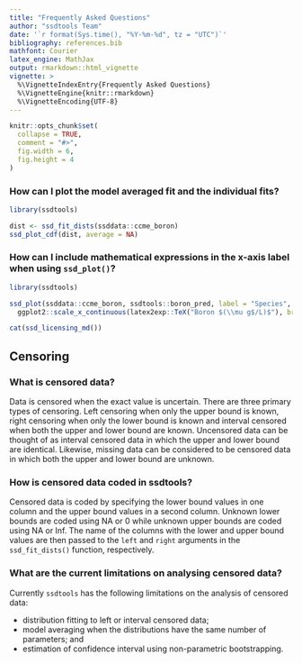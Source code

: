 ```yaml
---
title: "Frequently Asked Questions"
author: "ssdtools Team"
date: '`r format(Sys.time(), "%Y-%m-%d", tz = "UTC")`'
bibliography: references.bib
mathfont: Courier
latex_engine: MathJax
output: rmarkdown::html_vignette
vignette: >
  %\VignetteIndexEntry{Frequently Asked Questions}
  %\VignetteEngine{knitr::rmarkdown}
  %\VignetteEncoding{UTF-8}
---
```


```r
knitr::opts_chunk$set(
  collapse = TRUE,
  comment = "#>",
  fig.width = 6,
  fig.height = 4
)
```

### How can I plot the model averaged fit and the individual fits?

```r
library(ssdtools)

dist <- ssd_fit_dists(ssddata::ccme_boron)
ssd_plot_cdf(dist, average = NA)
```

### How can I include mathematical expressions in the x-axis label when using `ssd_plot()`?

```r
library(ssdtools)

ssd_plot(ssddata::ccme_boron, ssdtools::boron_pred, label = "Species", shape = "Group") +
  ggplot2::scale_x_continuous(latex2exp::TeX("Boron $(\\mu g$/L)$"), breaks = c(1, 10, 100, 1000, 10000))
```

<div id="refs"></div>

```r
cat(ssd_licensing_md())
```

## Censoring

### What is censored data?

Data is censored when the exact value is uncertain. 
There are three primary types of censoring.
Left censoring when only the upper bound is known, right censoring when only the lower bound is known
and interval censored when both the upper and lower bound are known.
Uncensored data can be thought of as interval censored data in which the upper and lower bound are identical.
Likewise, missing data can be considered to be censored data in which both the upper and lower bound are unknown.

### How is censored data coded in ssdtools?

Censored data is coded by specifying the lower bound values in one column and the upper bound values in a second column.
Unknown lower bounds are coded using NA or 0 while unknown upper bounds are coded using NA or Inf.
The name of the columns with the lower and upper bound values are then passed to the `left` and `right` arguments in the `ssd_fit_dists()` function, respectively.

### What are the current limitations on analysing censored data?

Currently `ssdtools` has the following limitations on the analysis of censored data:

- distribution fitting to left or interval censored data;
- model averaging when the distributions have the same number of parameters; and
- estimation of confidence interval using non-parametric bootstrapping.
